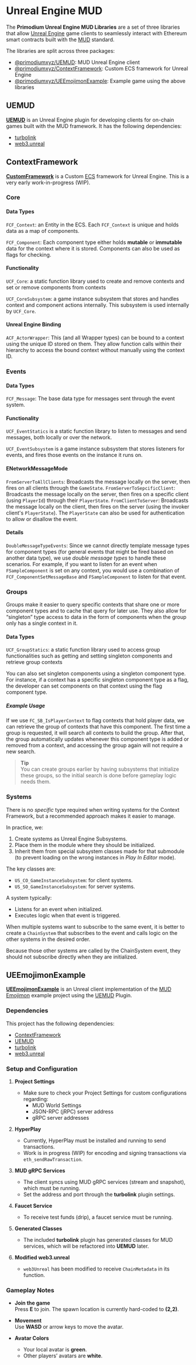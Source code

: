 # Unreal Engine MUD

The **Primodium Unreal Engine MUD Libraries** are a set of three libraries that
allow [Unreal Engine](https://www.unrealengine.com/en-US) game clients to
seamlessly interact with Ethereum smart contracts built with the
[MUD](https://mud.dev/introduction) standard.

The libraries are split across three packages:

- [@primodiumxyz/UEMUD](https://github.com/primodiumxyz/UEMUD): MUD Unreal
  Engine client
- [@primodiumxyz/ContextFramework](https://github.com/primodiumxyz/ContextFramework):
  Custom ECS framework for Unreal Engine
- [@primodiumxyz/UEEmojimonExample](https://github.com/primodiumxyz/UEEmojimonExample):
  Example game using the above libraries

## UEMUD

[**UEMUD**](https://github.com/primodiumxyz/UEMUD) is an Unreal Engine plugin
for developing clients for on-chain games built with the MUD framework. It has
the following dependencies:

- [turbolink](https://github.com/thejinchao/turbolink)
- [web3.unreal](https://github.com/G7DAO/web3.unreal)

## ContextFramework

[**CustomFramework**](https://github.com/primodiumxyz/ContextFramework) is a
Custom [ECS](https://en.wikipedia.org/wiki/Entity_component_system) framework
for Unreal Engine. This is a very early work-in-progress (WIP).

### Core

#### Data Types

`FCF_Context`: an Entity in the ECS. Each `FCF_Context` is unique and holds data
as a map of components.

`FCF_Component`: Each component type either holds **mutable** or **immutable**
data for the context where it is stored. Components can also be used as flags
for checking.

#### Functionality

`UCF_Core`: a static function library used to create and remove contexts and set
or remove components from contexts

`UCF_CoreSubsystem`: a game instance subsystem that stores and handles context
and component actions internally. This subsystem is used internally by
`UCF_Core`.

#### Unreal Engine Binding

`ACF_ActorWrapper`: This (and all Wrapper types) can be bound to a context using
the unique ID stored on them. They allow function calls within their hierarchy
to access the bound context without manually using the context ID.

### Events

#### Data Types

`FCF_Message`: The base data type for messages sent through the event system.

#### Functionality

`UCF_EventStatics` is a static function library to listen to messages and send
messages, both locally or over the network.

`UCF_EventSubsystem` is a game instance subsystem that stores listeners for
events, and fires those events on the instance it runs on.

#### ENetworkMessageMode

`FromServerToAllClients`: Broadcasts the message locally on the server, then
fires on all clients through the `GameState`. `FromServerToSepcificClient`:
Broadcasts the message locally on the server, then fires on a specific client
(using `PlayerId`) through their `PlayerState`. `FromClientToServer`: Broadcasts
the message locally on the client, then fires on the server (using the invoker
client's `PlayerState`). The `PlayerState` can also be used for authentication
to allow or disallow the event.

#### Details

`DoubleMessageTypeEvents`: Since we cannot directly template message types for
component types (for general events that might be fired based on another data
type), we use _double message types_ to handle these scenarios. For example, if
you want to listen for an event when `FSampleComponent` is set on any context,
you would use a combination of `FCF_ComponentSetMessageBase` and
`FSampleComponent` to listen for that event.

### Groups

Groups make it easier to query specific contexts that share one or more
component types and to cache that query for later use. They also allow for
“singleton” type access to data in the form of components when the group only
has a single context in it.

#### Data Types

`UCF_GroupStatics`: a static function library used to access group
functionalities such as getting and setting singleton components and retrieve
group contexts

You can also set singleton components using a singleton component type. For
instance, if a context has a specific singleton component type as a flag, the
developer can set components on that context using the flag component type.

##### Example Usage

If we use `FC_SB_IsPlayerContext` to flag contexts that hold player data, we can
retrieve the group of contexts that have this component. The first time a group
is requested, it will search all contexts to build the group. After that, the
group automatically updates whenever this component type is added or removed
from a context, and accessing the group again will not require a new search.

> **Tip**  
> You can create groups earlier by having subsystems that initialize these
> groups, so the initial search is done before gameplay logic needs them.

### Systems

There is no _specific_ type required when writing systems for the Context
Framework, but a recommended approach makes it easier to manage.

In practice, we:

1. Create systems as Unreal Engine Subsystems.
2. Place them in the module where they should be initialized.
3. Inherit them from special subsystem classes made for that submodule (to
   prevent loading on the wrong instances in _Play In Editor_ mode).

The key classes are:

- `US_CO_GameInstanceSubsystem`: for client systems.
- `US_SO_GameInstanceSubsystem`: for server systems.

A system typically:

- Listens for an event when initialized.
- Executes logic when that event is triggered.

When multiple systems want to subscribe to the same event, it is better to
create a `ChainSystem` that subscribes to the event and calls logic on the other
systems in the desired order.

Because those other systems are called by the ChainSystem event, they should not
subscribe directly when they are initialized.

## UEEmojimonExample

[**UEEmojimonExample**](https://github.com/primodiumxyz/UEEmojimonExample) is an
Unreal client implementation of the
[MUD Emojimon](https://mud.dev/guides/emojimon) example project using the
[UEMUD](#uemud) Plugin.

### Dependencies

This project has the following dependencies:

- [ContextFramework](https://github.com/a-najafi/ContextFramework)
- [UEMUD](https://github.com/a-najafi/UEMUD)
- [turbolink](https://github.com/thejinchao/turbolink)
- [web3.unreal](https://github.com/G7DAO/web3.unreal)

### Setup and Configuration

1. **Project Settings**

   - Make sure to check your Project Settings for custom configurations
     regarding:
     - MUD World Settings
     - JSON-RPC (jRPC) server address
     - gRPC server addresses

2. **HyperPlay**

   - Currently, HyperPlay must be installed and running to send transactions.
   - Work is in progress (WIP) for encoding and signing transactions via
     `eth_sendRawTransaction`.

3. **MUD gRPC Services**

   - The client syncs using MUD gRPC services (stream and snapshot), which must
     be running.
   - Set the address and port through the **turbolink** plugin settings.

4. **Faucet Service**

   - To receive test funds (drip), a faucet service must be running.

5. **Generated Classes**

   - The included **turbolink** plugin has generated classes for MUD services,
     which will be refactored into **UEMUD** later.

6. **Modified web3.unreal**
   - `web3Unreal` has been modified to receive `ChainMetadata` in its function.

### Gameplay Notes

- **Join the game**  
  Press **E** to join. The spawn location is currently hard-coded to **(2,2)**.
- **Movement**  
  Use **WASD** or arrow keys to move the avatar.

- **Avatar Colors**
  - Your local avatar is **green**.
  - Other players’ avatars are **white**.
